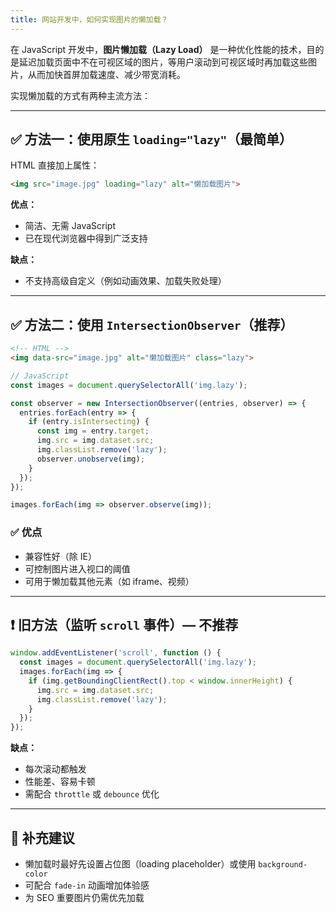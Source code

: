 ```yaml
---
title: 网站开发中，如何实现图片的懒加载？
---
```


在 JavaScript 开发中，**图片懒加载（Lazy Load）** 是一种优化性能的技术，目的是延迟加载页面中不在可视区域的图片，等用户滚动到可视区域时再加载这些图片，从而加快首屏加载速度、减少带宽消耗。

实现懒加载的方式有两种主流方法：

---

## ✅ 方法一：使用原生 `loading="lazy"`（最简单）

HTML 直接加上属性：

```html
<img src="image.jpg" loading="lazy" alt="懒加载图片">
```

**优点：**

* 简洁、无需 JavaScript
* 已在现代浏览器中得到广泛支持

**缺点：**

* 不支持高级自定义（例如动画效果、加载失败处理）

---

## ✅ 方法二：使用 `IntersectionObserver`（推荐）

```html
<!-- HTML -->
<img data-src="image.jpg" alt="懒加载图片" class="lazy">
```

```js
// JavaScript
const images = document.querySelectorAll('img.lazy');

const observer = new IntersectionObserver((entries, observer) => {
  entries.forEach(entry => {
    if (entry.isIntersecting) {
      const img = entry.target;
      img.src = img.dataset.src;
      img.classList.remove('lazy');
      observer.unobserve(img);
    }
  });
});

images.forEach(img => observer.observe(img));
```

### ✅ 优点

* 兼容性好（除 IE）
* 可控制图片进入视口的阈值
* 可用于懒加载其他元素（如 iframe、视频）

---

## ❗ 旧方法（监听 `scroll` 事件）— 不推荐

```js
window.addEventListener('scroll', function () {
  const images = document.querySelectorAll('img.lazy');
  images.forEach(img => {
    if (img.getBoundingClientRect().top < window.innerHeight) {
      img.src = img.dataset.src;
      img.classList.remove('lazy');
    }
  });
});
```

**缺点：**

* 每次滚动都触发
* 性能差、容易卡顿
* 需配合 `throttle` 或 `debounce` 优化

---

## 🔧 补充建议

* 懒加载时最好先设置占位图（loading placeholder）或使用 `background-color`
* 可配合 `fade-in` 动画增加体验感
* 为 SEO 重要图片仍需优先加载

